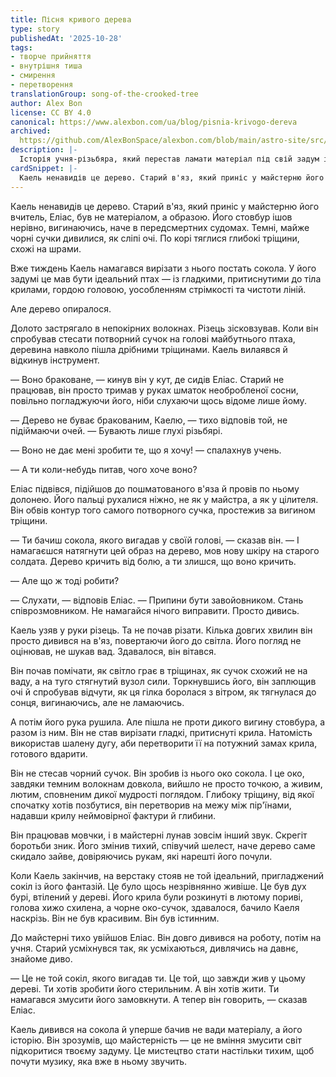 ```yaml
---
title: Пісня кривого дерева
type: story
publishedAt: '2025-10-28'
tags:
- творче прийняття
- внутрішня тиша
- смирення
- перетворення
translationGroup: song-of-the-crooked-tree
author: Alex Bon
license: CC BY 4.0
canonical: https://www.alexbon.com/ua/blog/pisnia-krivogo-dereva
archived:
  https://github.com/AlexBonSpace/alexbon.com/blob/main/astro-site/src/content/posts/ua/stories/pisnia-krivogo-dereva.mdx
description: |-
  Історія учня-різьбяра, який перестав ламати матеріал під свій задум і почув справжній голос дерева, випускаючи на волю істинний образ.
cardSnippet: |-
  Каель ненавидів це дерево. Старий в'яз, який приніс у майстерню його вчитель, Еліас, був не матеріалом, а образою. Його стовбур ішов нерівно, вигинаючись, наче в передсмертних судомах. Темні, майже чорні сучки дивилися, як сліпі очі. По корі тяглися глибокі тріщини, схожі на шрами.
---
```


Каель ненавидів це дерево. Старий в'яз, який приніс у майстерню його вчитель, Еліас, був не матеріалом, а образою. Його стовбур ішов нерівно, вигинаючись, наче в передсмертних судомах. Темні, майже чорні сучки дивилися, як сліпі очі. По корі тяглися глибокі тріщини, схожі на шрами.

Вже тиждень Каель намагався вирізати з нього постать сокола. У його задумі це мав бути ідеальний птах — із гладкими, притиснутими до тіла крилами, гордою головою, уособленням стрімкості та чистоти ліній.

Але дерево опиралося.

Долото застрягало в непокірних волокнах. Різець зісковзував. Коли він спробував стесати потворний сучок на голові майбутнього птаха, деревина навколо пішла дрібними тріщинами. Каель вилаявся й відкинув інструмент.

— Воно браковане, — кинув він у кут, де сидів Еліас. Старий не працював, він просто тримав у руках шматок необробленої сосни, повільно погладжуючи його, ніби слухаючи щось відоме лише йому.

— Дерево не буває бракованим, Каелю, — тихо відповів той, не підіймаючи очей. — Бувають лише глухі різьбярі.

— Воно не дає мені зробити те, що я хочу! — спалахнув учень.

— А ти коли-небудь питав, чого хоче воно?

Еліас підвівся, підійшов до пошматованого в'яза й провів по ньому долонею. Його пальці рухалися ніжно, не як у майстра, а як у цілителя. Він обвів контур того самого потворного сучка, простежив за вигином тріщини.

— Ти бачиш сокола, якого вигадав у своїй голові, — сказав він. — І намагаєшся натягнути цей образ на дерево, мов нову шкіру на старого солдата. Дерево кричить від болю, а ти злишся, що воно кричить.

— Але що ж тоді робити?

— Слухати, — відповів Еліас. — Припини бути завойовником. Стань співрозмовником. Не намагайся нічого виправити. Просто дивись.

Каель узяв у руки різець. Та не почав різати. Кілька довгих хвилин він просто дивився на в'яз, повертаючи його до світла. Його погляд не оцінював, не шукав вад. Здавалося, він вітався.

Він почав помічати, як світло грає в тріщинах, як сучок схожий не на ваду, а на туго стягнутий вузол сили. Торкнувшись його, він заплющив очі й спробував відчути, як ця гілка боролася з вітром, як тягнулася до сонця, вигинаючись, але не ламаючись.

А потім його рука рушила. Але пішла не проти дикого вигину стовбура, а разом із ним. Він не став вирізати гладкі, притиснуті крила. Натомість використав шалену дугу, аби перетворити її на потужний замах крила, готового вдарити.

Він не стесав чорний сучок. Він зробив із нього око сокола. І це око, завдяки темним волокнам довкола, вийшло не просто точкою, а живим, лютим, сповненим дикої мудрості поглядом. Глибоку тріщину, від якої спочатку хотів позбутися, він перетворив на межу між пір'їнами, надавши крилу неймовірної фактури й глибини.

Він працював мовчки, і в майстерні лунав зовсім інший звук. Скрегіт боротьби зник. Його змінив тихий, співучий шелест, наче дерево саме скидало зайве, довіряючись рукам, які нарешті його почули.

Коли Каель закінчив, на верстаку стояв не той ідеальний, пригладжений сокіл із його фантазій. Це було щось незрівнянно живіше. Це був дух бурі, втілений у дереві. Його крила були розкинуті в лютому пориві, голова хижо схилена, а чорне око-сучок, здавалося, бачило Каеля наскрізь. Він не був красивим. Він був істинним.

До майстерні тихо увійшов Еліас. Він довго дивився на роботу, потім на учня. Старий усміхнувся так, як усміхаються, дивлячись на давнє, знайоме диво.

— Це не той сокіл, якого вигадав ти. Це той, що завжди жив у цьому дереві. Ти хотів зробити його стерильним. А він хотів жити. Ти намагався змусити його замовкнути. А тепер він говорить, — сказав Еліас.

Каель дивився на сокола й уперше бачив не вади матеріалу, а його історію. Він зрозумів, що майстерність — це не вміння змусити світ підкоритися твоєму задуму. Це мистецтво стати настільки тихим, щоб почути музику, яка вже в ньому звучить.
